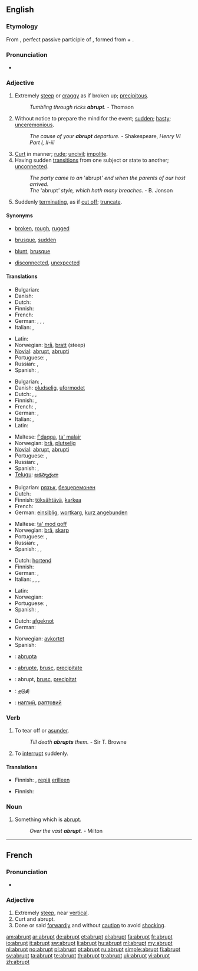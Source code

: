 ==English==

===Etymology===
From {{etyl|la|en}} {{term|abruptus|lang=la}}, perfect passive participle of {{term|abrumpo|abrumpō|break off|lang=la}}, formed from {{term|ab||from, away from|lang=la}} + {{term|rumpo|rumpō|break|lang=la}}.

===Pronunciation===
* {{audio|En-us-abrupt.ogg|Audio (US)}}

===Adjective===
{{en-adj|'''more abrupt''' or [[abrupter]]|'''most abrupt''' or [[abruptest]]}}

# Extremely [[steep]] or [[craggy]] as if broken up; [[precipitous]].
#: ''Tumbling through ricks '''abrupt'''.'' - Thomson
# Without notice to prepare the mind for the event; [[sudden]]; [[hasty]]; [[unceremonious]].
#: ''The cause of your '''abrupt''' departure.'' - Shakespeare, ''Henry VI Part I, II-iii''
# [[curt|Curt]] in manner; [[rude]]; [[uncivil]]; [[impolite]].
# Having sudden [[transitions]] from one subject or state to another; [[unconnected]].
#: ''The party came to an'' 'abrupt''' end when the parents of our host arrived.''
#: ''The'' 'abrupt''' style, which hath many breaches.'' - B. Jonson
# {{botany}} Suddenly [[terminating]], as if [[cut off]]; [[truncate]].

====Synonyms====
* {{sense|precipitous}} [[broken]], [[rough]], [[rugged]]
* {{sense|without time to prepare}} [[brusque]], [[sudden]]
* {{sense|uncivil}}[[blunt]], [[brusque]]
* {{sense|without transition}} [[disconnected]], [[unexpected]]

====Translations====
{{trans-top|broken off or very steep}}
* Bulgarian: {{t|bg|стръмен}}
* Danish: {{t-|da|brat}}
* Dutch: {{t+|nl|steil}}
* Finnish: {{t+|fi|äkkijyrkkä}}
* French: {{t+|fr|abrupt}}
* German: {{t+|de|abrupt}}, {{t+|de|jäh}}, {{t+|de|schroff}}, {{t+|de|steil}}
* Italian: {{t-|it|brusco}}, {{t+|it|brusca}}
{{trans-mid}}
* Latin: {{t-|la|abruptus}}
* Norwegian: [[brå]], [[bratt]] (steep)
* [[Novial]]: [[abrupt]], [[abrupti]]
* Portuguese: {{t+|pt|brusco}}, {{t+|pt|abrupto}}
* Russian: {{t+|ru|крутой}}, {{t|ru|обрывистый}}
* Spanish: {{t+|es|abrupto}}, {{t-|es|brusco}}
{{trans-bottom}}

{{trans-top|sudden or hasty}}
* Bulgarian: {{t+|bg|рязък}}, {{t+|bg|внезапен}}
* Danish: [[pludselig]], [[uformodet]]
* Dutch: {{t+|nl|abrupt}}, {{t-|nl|plots}}, {{t-|nl|bruusk}}
* Finnish: {{t+|fi|äkillinen}}, {{t+|fi|odottamaton}}
* French: {{t+|fr|brusque}}, {{t-|fr|precipité}}
* German: {{t+|de|abrupt}}, {{t+|de|jäh}}
* Italian: {{t-|it|brusco}}, {{t+|it|brusca}}
* Latin: {{t-|la|abruptus}}
{{trans-mid}}
* Maltese: [[f'daqqa]], [[ta' malajr]]
* Norwegian: [[brå]], [[plutselig]]
* [[Novial]]: [[abrupt]], [[abrupti]]
* Portuguese: {{t+|pt|brusco}}, {{t+|pt|abrupto}}
* Russian: {{t|ru|внезапный}}, {{t+|ru|неожиданный}}
* Spanish: {{t-|es|repentino}}, {{t-|es|súbito}}
* [[Telugu]]: [[అకస్మాత్తుగా]]
{{trans-bottom}}

{{trans-top|curt in manner}}
* Bulgarian: [[рязък]], [[безцеремонен]]
* Dutch: {{t-|nl|kortaf}}
* Finnish: [[töksähtävä]], [[karkea]]
* French: {{t+|fr|brusque}}
* German: [[einsiblig]], [[wortkarg]], [[kurz angebunden]]
{{trans-mid}}
* Maltese: [[ta' mod goff]]
* Norwegian: [[brå]], [[skarp]]
* Portuguese: {{t+|pt|brusco}}, {{t+|pt|rude}}
* Russian: {{t|ru|бесцеремонный}}, {{t+|ru|резкий}}
* Spanish: {{t+|es|abrupto}}, {{t-|es|brusco}}, {{t-|es|cortante}}
{{trans-bottom}}

{{trans-top|having sudden transitions from one state to next}}
* Dutch: [[hortend]]
* Finnish: {{t+|fi|äkillinen}}
* German: {{t+|de|abrupt}}, {{t+|de|jäh}}
* Italian: {{t+|it|discontinuo}}, {{t+|it|discontinua}}, {{t-|it|sconnesso}}, {{t-|it|sconnessa}}
{{trans-mid}}
* Latin: {{t-|la|abruptus}}
* Norwegian: {{t+|no|plutselig}}
* Portuguese: {{t+|pt|brusco}}, {{t+|pt|abrupto}}
* Spanish: {{t-|es|brusco}}, {{t+|es|abrupto}}
{{trans-bottom}}

{{trans-top|botany: truncated}}
* Dutch: [[afgeknot]]
* German: {{t-|de|abgestumpft}}
{{trans-mid}}
* Norwegian: [[avkortet]]
* Spanish: {{t+|es|abrupto}}
{{trans-bottom}}

{{checktrans-top}}
* {{ttbc|Ido}}: [[abrupta]]
* {{ttbc|Interlingua}}: [[abrupte]], [[brusc]], [[precipitate]]
* {{ttbc|Romanian}}: abrupt, [[brusc]], [[precipitat]]
{{checktrans-mid}}
* {{ttbc|Tamil}}: [[சடுதி]]
* {{ttbc|Ukrainian}}: [[наглий]], [[раптовий]]
{{checktrans-bottom}}

===Verb===
{{en-verb}}

# {{transitive}} To tear off or [[asunder]].
#: ''Till death '''abrupts''' them.'' - Sir T. Browne
# To [[interrupt]] suddenly.

====Translations====
{{trans-top|to tear off or asunder}}
* Finnish: {{t+|fi|erottaa}}, [[repiä]] [[erilleen]]
{{trans-mid}}
{{trans-bottom}}

{{trans-top|to interrupt suddenly}}
* Finnish: {{t+|fi|keskeyttää}}
{{trans-mid}}
{{trans-bottom}}

===Noun===
{{en-noun}}

# {{poetic}} Something which is [[#Adjective|abrupt]].
#: ''Over the vast '''abrupt'''.'' - Milton

----

==French==

===Pronunciation===
* {{audio|Fr-abrupt.ogg|Audio}}

===Adjective===
{{fr-adj}}

# Extremely [[steep]], near [[vertical]].
# Curt and abrupt.
# Done or said [[forwardly]] and without [[caution]] to avoid [[shock]]ing.

[[am:abrupt]]
[[ar:abrupt]]
[[de:abrupt]]
[[et:abrupt]]
[[el:abrupt]]
[[fa:abrupt]]
[[fr:abrupt]]
[[io:abrupt]]
[[it:abrupt]]
[[sw:abrupt]]
[[li:abrupt]]
[[hu:abrupt]]
[[ml:abrupt]]
[[my:abrupt]]
[[nl:abrupt]]
[[no:abrupt]]
[[pl:abrupt]]
[[pt:abrupt]]
[[ru:abrupt]]
[[simple:abrupt]]
[[fi:abrupt]]
[[sv:abrupt]]
[[ta:abrupt]]
[[te:abrupt]]
[[th:abrupt]]
[[tr:abrupt]]
[[uk:abrupt]]
[[vi:abrupt]]
[[zh:abrupt]]